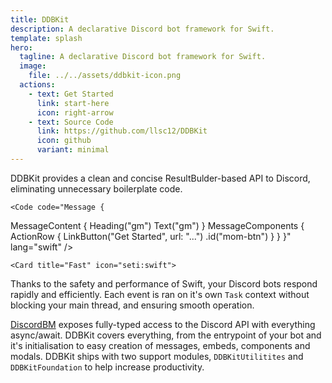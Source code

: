 ```yaml
---
title: DDBKit
description: A declarative Discord bot framework for Swift.
template: splash
hero:
  tagline: A declarative Discord bot framework for Swift.
  image:
    file: ../../assets/ddbkit-icon.png
  actions:
    - text: Get Started
      link: start-here
      icon: right-arrow
    - text: Source Code
      link: https://github.com/llsc12/DDBKit
      icon: github
      variant: minimal
---
```



<CardGrid stagger>
	<Card title="Powerful" icon="rocket">
DDBKit provides a clean and concise ResultBulder-based API to Discord, eliminating unnecessary boilerplate code.

    <Code code="Message {
&#9;MessageContent {
&#9;&#9;Heading(&quot;gm&quot;)
&#9;&#9;Text(&quot;gm&quot;)
&#9;}
&#9;MessageComponents {
&#9;&#9;ActionRow {
&#9;&#9;&#9;LinkButton(&quot;Get Started&quot;, url: &quot;...&quot;)
&#9;&#9;&#9;&#9;.id(&quot;mom-btn&quot;)
&#9;&#9;}
&#9;}
}" lang="swift" />
	</Card>
    
	<Card title="Fast" icon="seti:swift">
Thanks to the safety and performance of Swift, your Discord bots respond rapidly and efficiently.
Each event is ran on it's own `Task` context without blocking your main thread, and ensuring smooth operation.

[DiscordBM](https://github.com/DiscordBM/DiscordBM) exposes fully-typed access to the Discord API with everything async/await.
	</Card>
	<Card title="Extensive" icon="setting">
DDBKit covers everything, from the entrypoint of your bot and it's initialisation to easy creation of messages, embeds, components and modals.
	</Card>
	<Card title="And more" icon="open-book">
DDBKit ships with two support modules, `DDBKitUtilitites` and `DDBKitFoundation` to help increase productivity.
	</Card>
</CardGrid>
